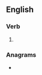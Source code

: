 ==English==

===Verb===
{{head|en|verb form}}

# {{present participle of|en|neutralise|nocat=1}}

===Anagrams===
* {{anagrams|en|a=aegiilnnrstu|interlinguas|reinsulating}}
